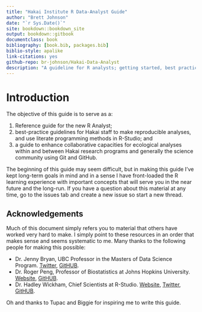 ```yaml
--- 
title: "Hakai Institute R Data-Analyst Guide"
author: "Brett Johnson"
date: "`r Sys.Date()`"
site: bookdown::bookdown_site
output: bookdown::gitbook
documentclass: book
bibliography: [book.bib, packages.bib]
biblio-style: apalike
link-citations: yes
github-repo: br-johnson/Hakai-Data-Analyst
description: "A guideline for R analysts; getting started, best practices, and collaboration"
---
```

# Introduction

The objective of this guide is to serve as a:

1) Reference guide for the new R Analyst; 
2) best-practice guidelines for Hakai staff to make reproducible analyses, and use literate programming methods in R-Studio; and 
3) a guide to enhance collaborative capacities for ecological analyses within and between Hakai research programs and generally the science community using Git and GitHub. 

The beginning of this guide may seem difficult, but in making this guide I've kept long-term goals in mind and in a sense I have front-loaded the R learning experience with important concepts that will serve you in the near future and the long-run. If you have a question about this material at any time, go to the issues tab and create a new issue so start a new thread. 

## Acknowledgements
Much of this document simply refers you to material that others have worked very hard to make. I simply point to these resources in an order that makes sense and seems systematic to me. Many thanks to the following people for making this possible:

* Dr. Jenny Bryan, UBC Professor in the Masters of Data Science Program. [Twitter](https://twitter.com/JennyBryan), [GitHUB](https://github.com/jennybc).
* Dr. Roger Peng, Professor of Biostatistics at Johns Hopkins University. [Website](http://www.biostat.jhsph.edu/~rpeng/), [GitHUB](https://github.com/rdpeng).
* Dr. Hadley Wickham, Chief Scientists at R-Studio. [Website](http://hadley.nz/), [Twitter](https://twitter.com/hadleywickham), [GitHUB](https://github.com/hadley).

Oh and thanks to Tupac and Biggie for inspiring me to write this guide.
